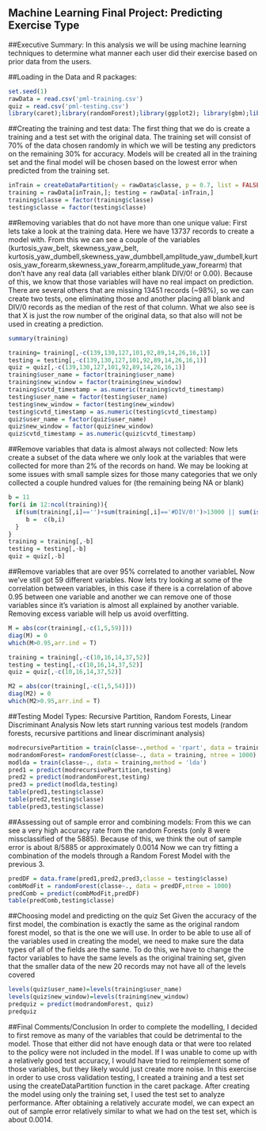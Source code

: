 Machine Learning Final Project: Predicting Exercise Type
--------------------------------------------------------

##Executive Summary:
In this analysis we will be using machine learning techniques to determine what manner each user did their exercise based on prior data from the users.

##Loading in the Data and R packages:

```{r setup, message=FALSE, warning = FALSE}
set.seed(1)
rawData = read.csv('pml-training.csv')
quiz = read.csv('pml-testing.csv')
library(caret);library(randomForest);library(ggplot2); library(gbm);library(plyr);
```


##Creating the training and test data:
The first thing that we do is create a training and a test set with the original data.  The training set will consist of 70% of the data chosen randomly in which we will be testing any predictors on the remaining 30% for accuracy.  Models will be created all in the training set and the final model will be chosen based on the lowest error when predicted from the training set.  
```{r}
inTrain = createDataPartition(y = rawData$classe, p = 0.7, list = FALSE)
training = rawData[inTrain,]; testing = rawData[-inTrain,]
training$classe = factor(training$classe)
testing$classe = factor(testing$classe)
```


##Removing variables that do not have more than one unique value:
First lets take a look at the training data.  Here we have 13737 records to create a model with. From this we can see a couple of the variables (kurtosis_yaw_belt, skewness_yaw_belt, kurtosis_yaw_dumbell,skewness_yaw_dumbbell,amplitude_yaw_dumbell,kurtosis_yaw_forearm,skewness_yaw_forearm,amplitude_yaw_forearm) that don't have any real data (all variables either blank DIV/0! or 0.00).  Because of this, we know that those variables will have no real impact on prediction.  There are several others that are missing 13451 records (~98%), so we can create two tests, one eliminating those and another placing all blank and DIV/0 records as the median of the rest of that column.  What we also see is that X is just the row number of the original data, so that also will not be used in creating a prediction.  
```{r include = FALSE}
summary(training)
```

```{r}
training= training[,-c(139,130,127,101,92,89,14,26,16,1)]
testing = testing[,-c(139,130,127,101,92,89,14,26,16,1)]
quiz = quiz[,-c(139,130,127,101,92,89,14,26,16,1)]
training$user_name = factor(training$user_name)
training$new_window = factor(training$new_window)
training$cvtd_timestamp = as.numeric(training$cvtd_timestamp)
testing$user_name = factor(testing$user_name)
testing$new_window = factor(testing$new_window)
testing$cvtd_timestamp = as.numeric(testing$cvtd_timestamp)
quiz$user_name = factor(quiz$user_name)
quiz$new_window = factor(quiz$new_window)
quiz$cvtd_timestamp = as.numeric(quiz$cvtd_timestamp)
```

##Remove variables that data is almost always not collected:
Now lets create a subset of the data where we only look at the variables that were collected for more than 2% of the records on hand.  We may be looking at some issues with small sample sizes for those many categories that we only collected a couple hundred values for (the remaining being NA or blank)
```{r}
b = 11
for(i in 12:ncol(training)){
  if(sum(training[,i]=='')+sum(training[,i]=='#DIV/0!')>13000 || sum(is.na(training[,i]))>13000){
     b =  c(b,i)
  }
}
training = training[,-b]
testing = testing[,-b]
quiz = quiz[,-b]
```


##Remove variables that are over 95% correlated to another variableL
Now we've still got 59 different variables.  Now lets try looking at some of the correlation between variables, in this case if there is a correlation of above 0.95 between one variable and another we can remove one of those variables since it's variation is almost all explained by another variable.  Removing excess variable will help us avoid overfitting.
```{r}
M = abs(cor(training[,-c(1,5,59)]))
diag(M) = 0
which(M>0.95,arr.ind = T)

training = training[,-c(10,16,14,37,52)]
testing = testing[,-c(10,16,14,37,52)]
quiz = quiz[,-c(10,16,14,37,52)]

M2 = abs(cor(training[,-c(1,5,54)]))
diag(M2) = 0
which(M2>0.95,arr.ind = T)
```


##Testing Model Types: Recursive Partition, Random Forests, Linear Discriminant Analysis
Now lets start running various test models (random forests, recursive partitions and linear discriminant analysis)
```{r warning = FALSE, cache = TRUE}
modrecursivePartition = train(classe~.,method = 'rpart', data = training)
modrandomForest= randomForest(classe~., data = training, ntree = 1000)
modlda = train(classe~., data = training,method = 'lda')
pred1 = predict(modrecursivePartition,testing)
pred2 = predict(modrandomForest,testing)
pred3 = predict(modlda,testing)
table(pred1,testing$classe)
table(pred2,testing$classe)
table(pred3,testing$classe)
```


##Assessing out of sample error and combining models:
From this we can see a very high accuracy rate from the random Forests (only 8 were missclassified of the 5885).  Because of this, we think the out of sample error is about 8/5885 or approximately 0.0014  Now we can try fitting a combination of the models through a Random Forest Model with the previous 3.
```{r cache = TRUE}
predDF = data.frame(pred1,pred2,pred3,classe = testing$classe)
combModFit = randomForest(classe~., data = predDF,ntree = 1000)
predComb = predict(combModFit,predDF)
table(predComb,testing$classe)
```


##Choosing model and predicting on the quiz Set
Given the accuracy of the first model, the combination is exactly the same as the original random forest model, so that is the one we will use.  In order to be able to use all of the variables used in creating the model, we need to make sure the data types of all of the fields are the same.  To do this, we have to change the factor variables to have the same levels as the original training set, given that the smaller data of the new 20 records may not have all of the levels covered
```{r}
levels(quiz$user_name)=levels(training$user_name)
levels(quiz$new_window)=levels(training$new_window)
predquiz = predict(modrandomForest, quiz)
predquiz
```


##Final Comments/Conclusion
In order to complete the modelling, I decided to first remove as many of the variables that could be detrimental to the model.  Those that either did not have enough data or that were too related to the policy were not included in the model.  If I was unable to come up with a relatively good test accuracy, I would have tried to reimplement some of those variables, but they likely would just create more noise.  In this exercise in order to use cross validation testing, I created a training and a test set using the createDataPartition function in the caret package.  After creating the model using only the training set, I used the test set to analyze performance.  After obtaining a relatively accurate model, we can expect an out of sample error relatively similar to what we had on the test set, which is about 0.0014.
